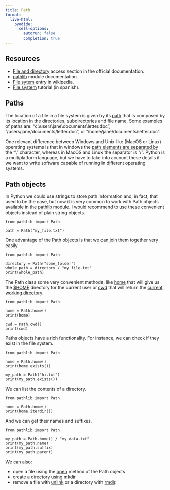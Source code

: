 ```yaml
---
title: Path
format:
  live-html:
    pyodide:
      cell-options:
        autorun: false
        completion: true
---
```


## Resources

- [File and directory](https://docs.python.org/3/library/filesys.html) access section in the official documentation.
- [pathlib](https://docs.python.org/3/library/pathlib.html) module documentation.
- [File sytem](https://en.wikipedia.org/wiki/File_system) entry in wikipedia.
- [File system](https://bioinf.comav.upv.es/courses/unix/sistema_de_ficheros.html) tutorial (in spanish).

## Paths

The location of a file in a file system is given by its [path](https://en.wikipedia.org/wiki/Path_(computing)) that is composed by its location in the directories, subdirectories and file name.
Some examples of paths are: "c:\\users\\jane\\documents\\letter.doc", "/users/jane/documents/letter.doc", or "/home/jane/documents/letter.doc".

One relevant difference between Windows and Unix-like (MacOS or Linux) operating systems is that in windows the [path elements are separated by](https://en.wikipedia.org/wiki/Path_(computing)#History) the "\\" character, whereas in MacOS and Linux the separator is "/".
Python is a multiplatform language, but we have to take into account these details if we want to write software capable of running in different operating systems.

## Path objects

In Python we could use strings to store path information and, in fact, that used to be the case, but now it is very common to work with Path objects available in the [pathlib](https://docs.python.org/3/library/pathlib.html) module.
I would recommend to use these convenient objects instead of plain string objects.

```pyodide
from pathlib import Path

path = Path("my_file.txt")

```

One advantage of the [Path](https://docs.python.org/3/library/pathlib.html#basic-use) objects is that we can join them together very easily.

```pyodide
from pathlib import Path

directory = Path("some_folder")
whole_path = directory / "my_file.txt"
print(whole_path)
```

The Path class some very convenient methods, like [home](https://docs.python.org/3/library/pathlib.html#pathlib.Path.home) that will give us the [$HOME](https://en.wikipedia.org/wiki/Environment_variable#True_environment_variables) directory for the current user or [cwd](https://docs.python.org/3/library/pathlib.html#pathlib.Path.cwd) that will return the [current working directory](https://en.wikipedia.org/wiki/Working_directory).

```pyodide
from pathlib import Path

home = Path.home()
print(home)

cwd = Path.cwd()
print(cwd)
```

Paths objects have a rich functionality. For instance, we can check if they exist in the file system.

```pyodide
from pathlib import Path

home = Path.home()
print(home.exists())

my_path = Path("hi.txt")
print(my_path.exists())
```

We can list the contents of a directory.

```pyodide
from pathlib import Path

home = Path.home()
print(home.iterdir())
```

And we can get their names and suffixes.

```pyodide

from pathlib import Path

my_path = Path.home() / "my_data.txt"
print(my_path.name)
print(my_path.suffix)
print(my_path.parent)
```

We can also:

- open a file using the [open](https://docs.python.org/3/library/pathlib.html#pathlib.Path.open) method of the Path objects
- create a directory using [mkdir](https://docs.python.org/3/library/pathlib.html#pathlib.Path.mkdir)
- remove a file with [unlink](https://docs.python.org/3/library/pathlib.html#pathlib.Path.unlink) or a directory with [rmdir](https://docs.python.org/3/library/pathlib.html#pathlib.Path.rmdir).
